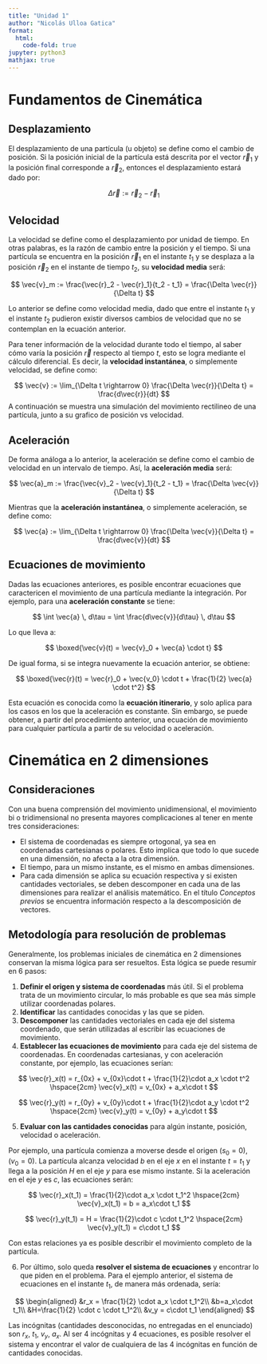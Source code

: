 ```yaml
---
title: "Unidad 1"
author: "Nicolás Ulloa Gatica"
format:
  html:
    code-fold: true
jupyter: python3
mathjax: true
---
```


# Fundamentos de Cinemática

## Desplazamiento

El desplazamiento de una partícula (u objeto) se define como el cambio de posición. Si la posición inicial de la partícula está descrita por el vector $\vec{r}_1$ y la posición final corresponde a $\vec{r}_2$, entonces el desplazamiento estará dado por:

$$
\Delta \vec{r} := \vec{r}_2 - \vec{r}_1
$$

## Velocidad

La velocidad se define como el desplazamiento por unidad de tiempo. En otras palabras, es la razón de cambio entre la posición y el tiempo. Si una partícula se encuentra en la posición $\vec{r}_1$ en el instante $t_1$ y se desplaza a la posición $\vec{r}_2$ en el instante de tiempo $t_2$, su **velocidad media** será:

$$
\vec{v}_m := \frac{\vec{r}_2 - \vec{r}_1}{t_2 - t_1} = \frac{\Delta \vec{r}}{\Delta t}
$$

Lo anterior se define como velocidad media, dado que entre el instante $t_1$ y el instante $t_2$ pudieron existir diversos cambios de velocidad que no se contemplan en la ecuación anterior.

Para tener información de la velocidad durante todo el tiempo, al saber cómo varía la posición $\vec{r}$ respecto al tiempo $t$, esto se logra mediante el cálculo diferencial. Es decir, la **velocidad instantánea**, o simplemente velocidad, se define como:

$$
\vec{v} := \lim_{\Delta t \rightarrow 0} \frac{\Delta \vec{r}}{\Delta t} = \frac{d\vec{r}}{dt}
$$
A continuación se muestra una simulación del movimiento rectilineo de una partícula, junto a su grafico de posición vs velocidad.
<div id="animation-container">
  
  <script src="https://cdnjs.cloudflare.com/ajax/libs/p5.js/1.4.0/p5.js"></script>
  <script>
    let x = 20, y = 70;
    let vx = 2, r = 20;
    let time = 0;
    let positions = [];
    let graphWidth = 300, graphHeight = 150;
    let cycleComplete = false;
    let startX = 50;

    function setup() {
      let canvas = createCanvas(graphWidth, graphHeight); // Ajuste dinámico según el tamaño de la ventana
      canvas.parent('animation-container'); // Coloca el lienzo dentro del contenedor
      background(220);
    }

    function draw() {
      background(220);

      // Mover la partícula
      x += vx;
      if (x > width - r || x < 0 + r) vx *= -1;

      // Dibujar la partícula
      fill(255, 0, 0);
      ellipse(x, y, r, r);

      // Actualizar el gráfico de posición vs. tiempo
      time += 1;
      positions.push({time, pos: x});

      // Si la partícula completa una oscilación (vuelve a la posición inicial), reiniciar
      if (x === startX && cycleComplete) {
        cycleComplete = false;
      }
      if (x === startX && !cycleComplete) {
        cycleComplete = true;
      }

      // Limitar el número de puntos en el gráfico
      //if (positions.length > graphWidth) positions.shift();

      // Dibujar el gráfico
      drawGraph();
    }

    function drawGraph() {
      // Posición y tamaño del gráfico
      let graphX = width - graphWidth - 20;
      let graphY = height - graphHeight - 20;

      // Dibujar los ejes
      stroke(0);
      line(graphX, graphY, graphX, graphY + graphHeight); // Eje Y
      line(graphX, graphY + graphHeight, graphX + graphWidth, graphY + graphHeight); // Eje X

      // Dibujar la línea del gráfico
      noFill();
      beginShape();
      for (let i = 0; i < positions.length; i++) {
        let px = map(positions[i].time, 0, positions[positions.length - 1].time, graphX, graphX + graphWidth);
        let py = map(positions[i].pos, 0, width, graphY + graphHeight, graphY);
        vertex(px, py);
      }
      endShape();

      // Etiqueta del eje Y (Posición)
      textSize(12);
      fill(0);
      textAlign(CENTER, CENTER);
      text("Posición", graphX - 30, graphY + graphHeight / 2);
    }
  </script>
</div>

## Aceleración

De forma análoga a lo anterior, la aceleración se define como el cambio de velocidad en un intervalo de tiempo. Así, la **aceleración media** será:

$$
\vec{a}_m := \frac{\vec{v}_2 - \vec{v}_1}{t_2 - t_1} = \frac{\Delta \vec{v}}{\Delta t}
$$

Mientras que la **aceleración instantánea**, o simplemente aceleración, se define como:

$$
\vec{a} := \lim_{\Delta t \rightarrow 0} \frac{\Delta \vec{v}}{\Delta t} = \frac{d\vec{v}}{dt}
$$

## Ecuaciones de movimiento

Dadas las ecuaciones anteriores, es posible encontrar ecuaciones que caractericen el movimiento de una partícula mediante la integración. Por ejemplo, para una **aceleración constante** se tiene:

$$
\int \vec{a} \, d\tau = \int \frac{d\vec{v}}{d\tau} \, d\tau
$$

Lo que lleva a:

$$
\boxed{\vec{v}(t) = \vec{v}_0 + \vec{a} \cdot t}
$$

De igual forma, si se integra nuevamente la ecuación anterior, se obtiene:

$$
\boxed{\vec{r}(t) = \vec{r}_0 + \vec{v_0} \cdot t + \frac{1}{2} \vec{a} \cdot t^2}
$$

Esta ecuación es conocida como la **ecuación itinerario**, y solo aplica para los casos en los que la aceleración es constante. Sin embargo, se puede obtener, a partir del procedimiento anterior, una ecuación de movimiento para cualquier partícula a partir de su velocidad o aceleración.



# Cinemática en 2 dimensiones

## Consideraciones

Con una buena comprensión del movimiento unidimensional, el movimiento bi o tridimensional no presenta mayores complicaciones al tener en mente tres consideraciones:

- El sistema de coordenadas es siempre ortogonal, ya sea en coordenadas cartesianas o polares. Esto implica que todo lo que sucede en una dimensión, no afecta a la otra dimensión.
- El tiempo, para un mismo instante, es el mismo en ambas dimensiones.
- Para cada dimensión se aplica su ecuación respectiva y si existen cantidades vectoriales, se deben descomponer en cada una de las dimensiones para realizar el análisis matemático. En el título *Conceptos previos* se encuentra información respecto a la descomposición de vectores.

## Metodología para resolución de problemas

Generalmente, los problemas iniciales de cinemática en 2 dimensiones conservan la misma lógica para ser resueltos. Esta lógica se puede resumir en 6 pasos:

1. **Definir el origen y sistema de coordenadas** más útil. Si el problema trata de un movimiento circular, lo más probable es que sea más simple utilizar coordenadas polares.
2. **Identificar** las cantidades conocidas y las que se piden.
3. **Descomponer** las cantidades vectoriales en cada eje del sistema coordenado, que serán utilizadas al escribir las ecuaciones de movimiento.
4. **Establecer las ecuaciones de movimiento** para cada eje del sistema de coordenadas. En coordenadas cartesianas, y con aceleración constante, por ejemplo, las ecuaciones serían:

$$
\vec{r}_x(t) = r_{0x} + v_{0x}\cdot t + \frac{1}{2}\cdot a_x \cdot t^2 \hspace{2cm} \vec{v}_x(t) = v_{0x} + a_x\cdot t
$$

$$
\vec{r}_y(t) = r_{0y} + v_{0y}\cdot t + \frac{1}{2}\cdot a_y \cdot t^2 \hspace{2cm} \vec{v}_y(t) = v_{0y} + a_y\cdot t
$$

5. **Evaluar con las cantidades conocidas** para algún instante, posición, velocidad o aceleración.

Por ejemplo, una partícula comienza a moverse desde el origen $(s_0=0)$, $(v_0=0)$. La partícula alcanza velocidad $b$ en el eje $x$ en el instante $t = t_1$ y llega a la posición $H$ en el eje $y$ para ese mismo instante. Si la aceleración en el eje $y$ es $c$, las ecuaciones serán:

$$
\vec{r}_x(t_1) = \frac{1}{2}\cdot a_x \cdot t_1^2 \hspace{2cm} \vec{v}_x(t_1) = b = a_x\cdot t_1
$$

$$
\vec{r}_y(t_1) = H = \frac{1}{2}\cdot c \cdot t_1^2 \hspace{2cm} \vec{v}_y(t_1) = c\cdot t_1
$$

Con estas relaciones ya es posible describir el movimiento completo de la partícula.

6. Por último, solo queda **resolver el sistema de ecuaciones** y encontrar lo que piden en el problema. Para el ejemplo anterior, el sistema de ecuaciones en el instante $t_1$, de manera más ordenada, sería:

$$
\begin{aligned}
&r_x = \frac{1}{2} \cdot a_x \cdot t_1^2\\
&b=a_x\cdot t_1\\
&H=\frac{1}{2} \cdot c \cdot t_1^2\\
&v_y = c\cdot t_1
\end{aligned}
$$

Las incógnitas (cantidades desconocidas, no entregadas en el enunciado) son $r_x$, $t_1$, $v_y$, $a_x$. Al ser 4 incógnitas y 4 ecuaciones, es posible resolver el sistema y encontrar el valor de cualquiera de las 4 incógnitas en función de cantidades conocidas.